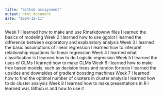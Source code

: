---
title: "Github assignment"
output: html_document
date: "2024-12-11"
---

Week 1
  I learned how to make and use Rmarkdownw files
  I learned the basics of modeling
Week 2
  I learned how to use ggplot
  I learned the difference between exploratory and explanatory analysis
Week 3
  I learned the basic assumptions of linear regression
  I learned how to interpret relationship equations for linear regression
Week 4
  I learned what classification is
  I learned how to do Logistic regression
Week 5
  I learned the uses of GLMs
  I learned how to make GLMs
Week 6
  I learned how to make tree based models, such as decision trees and randon fortests
  I learned the upsides and downsides of gradient boosting machines
Week 7
  I learned how to find the optimal number of clusters in cluster analysis
  I learned how to do cluster analysis
Week 8
  I learned how to make presentations in R
  I learned was Github is and how to use it